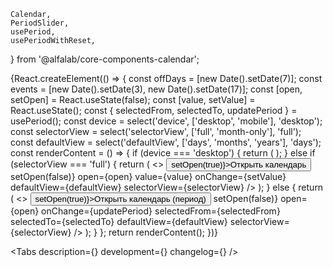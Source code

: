     Calendar,
    PeriodSlider,
    usePeriod,
    usePeriodWithReset,
} from '@alfalab/core-components-calendar';


<Meta title='Components/Calendar' component={Calendar} id='Calendar' />

<!-- Canvas -->

<Story name='Calendar'>
    {React.createElement(() => {
        const offDays = [new Date().setDate(7)];
        const events = [new Date().setDate(3), new Date().setDate(17)];
        const [open, setOpen] = React.useState(false);
        const [value, setValue] = React.useState();
        const { selectedFrom, selectedTo, updatePeriod } = usePeriod();
        const device = select('device', ['desktop', 'mobile'], 'desktop');
        const selectorView = select('selectorView', ['full', 'month-only'], 'full');
        const defaultView = select('defaultView', ['days', 'months', 'years'], 'days');
        const renderContent = () => {
            if (device === 'desktop') {
                return (
                    <Calendar
                        value={value}
                        onChange={setValue}
                        offDays={offDays}
                        events={events}
                        defaultView={defaultView}
                        selectorView={selectorView}
                    />
                );
            } else if (selectorView === 'full') {
                return (
                    <>
                        <Button onClick={() => setOpen(true)}>Открыть календарь</Button>
                        <CalendarMobile
                            onClose={() => setOpen(false)}
                            open={open}
                            value={value}
                            onChange={setValue}
                            defaultView={defaultView}
                            selectorView={selectorView}
                        />
                    </>
                );
            } else {
                return (
                    <>
                        <Button onClick={() => setOpen(true)}>Открыть календарь (период)</Button>
                        <CalendarMobile
                            onClose={() => setOpen(false)}
                            open={open}
                            onChange={updatePeriod}
                            selectedFrom={selectedFrom}
                            selectedTo={selectedTo}
                            defaultView={defaultView}
                            selectorView={selectorView}
                        />
                    </>
                );
            }
        };
        return renderContent();
    })}
</Story>

<!-- Docs -->

<ComponentHeader
    name='Calendar'
    version={version}
    package='@alfalab/core-components/calendar'
    design='https://www.figma.com/file/cdNnkh2QdxuvYLrBm4cubM/Web-%3A%3A-Core-Default-Components?node-id=1069%3A40039'
    children='Компонент для выбора даты и диапазона дат.'
/>

<Tabs description={<Description />} development={<Development />} changelog={<Changelog />} />
